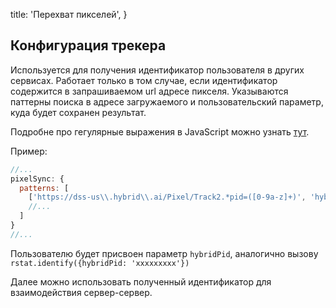 
  title: 'Перехват пикселей',
}

## Конфигурация трекера

Используется для получения идентификатор пользователя в других сервисах. Работает только в том случае, если идентификатор содержится в запрашиваемом url адресе пикселя. 
Указываются паттерны поиска в адресе загружаемого и пользовательский параметр, куда будет сохранен результат.

Подробне про гегулярные выражения в JavaScript можно узнать 
[тут](https://developer.mozilla.org/ru/docs/Web/JavaScript/Reference/Global_Objects/RegExp).

Пример:

```javascript
//...
pixelSync: {
  patterns: [
    ['https://dss-us\\.hybrid\\.ai/Pixel/Track2.*pid=([0-9a-z]+)', 'hybridPid'],
    //...
  ]
}
//...
```

Пользователю будет присвоен параметр `hybridPid`, аналогично вызову `rstat.identify({hybridPid: 'xxxxxxxxx'})`

Далее можно использовать полученный идентификатор для взаимодействия сервер-сервер.

